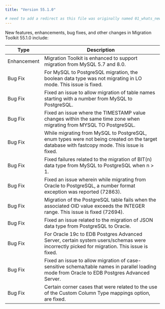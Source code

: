 ```yaml
---
title: "Version 55.1.0"

# need to add a redirect as this file was originally named 01_whats_new.mdx
---
```


New features, enhancements, bug fixes, and other changes in Migration Toolkit 55.1.0 include:

| Type | Description |
| ---- |------------ |
| Enhancement | Migration Toolkit is enhanced to support migration from MySQL 5.7 and 8.0.|
| Bug Fix | For MySQL to PostgreSQL migration, the boolean data type was not migrating in LO mode. This issue is fixed.|
| Bug Fix | Fixed an issue to allow migration of table names starting with a number from MySQL to PostgreSQL.|
| Bug Fix | Fixed an issue where the TIMESTAMP value changes within the same time zone when migrating from MYSQL TO PostgreSQL.|
| Bug Fix | While migrating from MySQL to PostgreSQL, enum types were not being created on the target database with fastcopy mode. This issue is fixed.|
| Bug Fix | Fixed failures related to the migration of BIT(n) data type from MySQL to PostgreSQL when n > 1.|
| Bug Fix | Fixed an issue wherein while migrating from Oracle to PostgreSQL, a number format exception was reported (72863).|
| Bug Fix | Migration of the PostgreSQL table fails when the associated OID value exceeds the INTEGER range. This issue is fixed (72694).|
| Bug Fix | Fixed an issue related to the migration of JSON data type from PostgreSQL to Oracle.|
| Bug Fix | For  Oracle 19c to EDB Postgres Advanced Server, certain system users/schemas were incorrectly picked for migration. This issue is fixed.|
| Bug Fix | Fixed an issue to allow migration of case-sensitive schema/table names in parallel loading mode from Oracle to EDB Postgres Advanced Server.|
| Bug Fix | Certain corner cases that were related to the use of the Custom Column Type mappings option, are fixed.|
